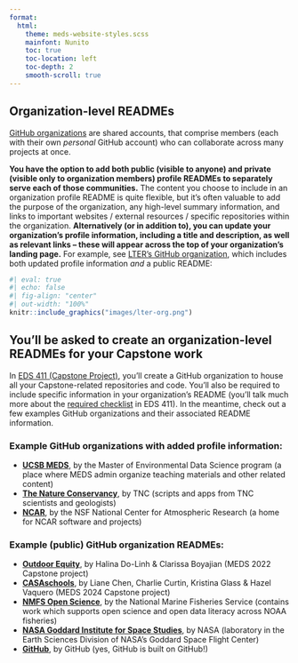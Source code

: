```yaml
---
format: 
  html:
    theme: meds-website-styles.scss
    mainfont: Nunito
    toc: true
    toc-location: left
    toc-depth: 2
    smooth-scroll: true
---
```


## Organization-level READMEs

[GitHub organizations](https://docs.github.com/en/organizations/collaborating-with-groups-in-organizations/about-organizations) are shared accounts, that comprise members (each with their own *personal* GitHub account) who can collaborate across many projects at once. 

**You have the option to add both public (visible to anyone) and private (visible only to organization members) profile READMEs to separately serve each of those communities.** The content you choose to include in an organization profile README is quite flexible, but it's often valuable to add the purpose of the organization, any high-level summary information, and links to important websites / external resources / specific repositories within the organization. **Alternatively (or in addition to), you can update your organization's profile information, including a title and description, as well as relevant links -- these will appear across the top of your organization's landing page.** For example, see [LTER's GitHub organization](https://github.com/lter), which includes both updated profile information *and* a public README:

```r
#| eval: true
#| echo: false
#| fig-align: "center"
#| out-width: "100%"
knitr::include_graphics("images/lter-org.png")
```

::: {.callout-note}
## You'll be asked to create an organization-level READMEs for your Capstone work
In [EDS 411 (Capstone Project)](https://bren.ucsb.edu/courses/eds-411b), you'll create a GitHub organization to house all your Capstone-related repositories and code. You'll also be required to include specific information in your organization's README (you'll talk much more about the [required checklist](https://docs.google.com/document/d/10d9-h8UBC1JwZ08MdxI-WJhxfc7DnUolXjgBV1N-pJA/edit) in EDS 411). In the meantime, check out a few examples GitHub organizations and their associated README information.
:::

### Example GitHub organizations with added profile information:

- **[UCSB MEDS](https://github.com/UCSB-MEDS)**, by the Master of Environmental Data Science program (a place where MEDS admin organize teaching materials and other related content)
- **[The Nature Conservancy](https://github.com/thenatureconservancy)**, by TNC (scripts and apps from TNC scientists and geologists)
- **[NCAR](https://github.com/NCAR)**, by the NSF National Center for Atmospheric Research (a home for NCAR software and projects)

### Example (public) GitHub organization READMEs:

- **[Outdoor Equity](https://github.com/outdoor-equity)**, by Halina Do-Linh & Clarissa Boyajian (MEDS 2022 Capstone project) 
- **[CASAschools](https://github.com/CASAschools)**, by Liane Chen, Charlie Curtin, Kristina Glass & Hazel Vaquero (MEDS 2024 Capstone project)
- **[NMFS Open Science](https://github.com/nmfs-opensci)**, by the National Marine Fisheries Service (contains work which supports open science and open data literacy across NOAA fisheries)
- **[NASA Goddard Institute for Space Studies](https://github.com/NASA-GISS)**, by NASA (laboratory in the Earth Sciences Division of NASA’s Goddard Space Flight Center)
- **[GitHub](https://github.com/github)**, by GitHub (yes, GitHub is built on GitHub!)